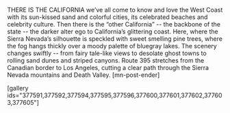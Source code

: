 THERE IS THE CALIFORNIA we’ve all come to know and love ­­the West Coast with its sun-­kissed sand and colorful cities, its celebrated beaches and celebrity culture. Then there is the “other California” -- the backbone of the state -- the darker alter ­ego to California’s glittering coast. Here, where the Sierra Nevada’s silhouette is speckled with sweet smelling pine trees, where the fog hangs thickly over a moody palette of blue­gray lakes. The scenery changes swiftly -- from fairy tale­-like views to desolate ghost towns to rolling sand dunes and striped canyons. Route 395 stretches from the Canadian border to Los Angeles, cutting a clear path through the Sierra Nevada mountains and Death Valley. [mn-post-ender]

[gallery ids="377591,377592,377594,377595,377596,377600,377601,377602,377603,377605"]







